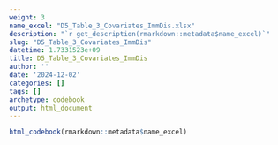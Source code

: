 ```yaml
---
weight: 3
name_excel: "D5_Table_3_Covariates_ImmDis.xlsx"
description: "`r get_description(rmarkdown::metadata$name_excel)`"
slug: "D5_Table_3_Covariates_ImmDis"
datetime: 1.7331523e+09
title: D5_Table_3_Covariates_ImmDis
author: ''
date: '2024-12-02'
categories: []
tags: []
archetype: codebook
output: html_document
---
```


```r
html_codebook(rmarkdown::metadata$name_excel)
```
